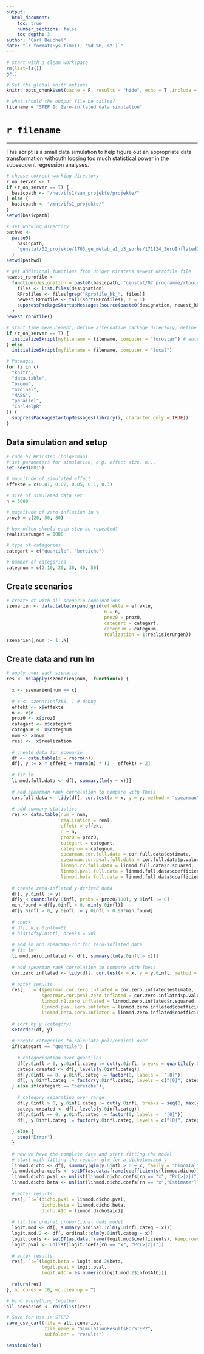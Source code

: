 ```yaml
---
output:
  html_document:
    toc: true
    number_sections: false
    toc_depth: 3
author: "Carl Beuchel"
date: "`r format(Sys.time(), '%d %B, %Y')`"
---
```


```r
# start with a clean workspace
rm(list=ls())
gc()

# Set the global knitr options
knitr::opts_chunk$set(cache = F, results = "hide", echo = T ,include = T)

# what should the output file be called?
filename = "STEP 1: Zero-inflated data simulation"
```

# `r filename`
***
This script is a small data simulation to help figure out an appropriate data transformation withouth loosing too much statistical power in the subsequent regression analyses.

```r
# choose correct working directory
r_on_server <- T
if (r_on_server == T) {
  basicpath <- "/net/ifs1/san_projekte/projekte/"
} else {
  basicpath <- "/mnt/ifs1_projekte/"
}
setwd(basicpath)

# set working directory
pathwd <-
  paste0(
    basicpath,
    "genstat/02_projekte/1703_ge_metab_a1_b3_sorbs/171124_ZeroInflatedDataSim"
  )
setwd(pathwd)

# get additional functions from Holger Kirstens newest RProfile file
newest_rprofile <-
  function(designation = paste0(basicpath, "genstat/07_programme/rtools/RProfile_hk/")) {
    files <- list.files(designation)
    RProfiles <- files[grep("Rprofile_hk_", files)]
    newest_RProfile <- tail(sort(RProfiles), n = 1)
    suppressPackageStartupMessages(source(paste0(designation, newest_RProfile)))
  }
newest_rprofile()

# start time measurement, define alternative package directory, define start codes for external start of the script
if (r_on_server == T) {
  initializeSkript(myfilename = filename, computer = "forostar") # enter which server you are on
} else
  initializeSkript(myfilename = filename, computer = "local")

# Packages
for (i in c(
  "knitr",
  "data.table",
  "broom",
  "ordinal",
  "MASS",
  "parallel",
  "CarlHelpR"
)) {
  suppressPackageStartupMessages(library(i, character.only = TRUE))
}
```

## Data simulation and setup

```r
# code by HKirsten (holgerman)
# set parameters for simulation, e.g. effect size, n...
set.seed(0815)

# magnitude of simulated effect  
effekte = c(0.01, 0.02, 0.05, 0.1, 0.3)

# size of simulated data set
n = 5000

# magnitude of zero-inflation in %
proz0 = c(20, 50, 80)

# how often should each step be repeated?
realisierungen = 1000

# type of categories
categart = c("quantile", "bereiche")

# number of categories
categnum = c(2:10, 20, 30, 40, 50)
```

## Create scenarios

```r
# create dt with all scenario combinations
szenarien <- data.table(expand.grid(effekte = effekte,
                                    n = n,
                                    proz0 = proz0,
                                    categart = categart,
                                    categnum = categnum,
                                    realization = 1:realisierungen))
szenarien[,num := 1:.N]
```

## Create data and run lm

```r
# apply over each szenario
res <- mclapply(szenarien$num,  function(x) {
  
  x <- szenarien[num == x]
  
  # x <- szenarien[268, ] # debug
  effekt <- x$effekte
  n <- x$n
  proz0 <- x$proz0
  categart <- x$categart
  categnum <- x$categnum
  num <- x$num 
  real <-  x$realization
  
  # create data for scenario
  df <- data.table(x = rnorm(n))
  df[, y := x * effekt + rnorm(n) * (1 - effekt) + 2]
  
  # fit lm
  linmod.full.data <- df[, summary(lm(y ~ x))]
  
  # add spearman rank correlation to compare with Theis
  cor.full.data <- tidy(df[, cor.test(x = x, y = y, method = "spearman")])
  
  # add summary statistics
  res <- data.table(num = num,
                    realization = real,
                    effekt = effekt,
                    n = n,
                    proz0 = proz0,
                    categart = categart,
                    categnum = categnum,
                    spearman.cor.full.data = cor.full.data$estimate,
                    spearman.cor.pval.full.data = cor.full.data$p.value,
                    linmod.r2.full.data = linmod.full.data$r.squared,
                    linmod.pval.full.data = linmod.full.data$coefficients["x","Pr(>|t|)"],
                    linmod.beta.full.data = linmod.full.data$coefficients["x","Estimate"])
  
  # create zero-inflated y-derived data
  df[, y.0infl := y]
  df[y < quantile(y.0infl, probs = proz0/100), y.0infl := 0]
  min.found = df[y.0infl > 0, min(y.0infl)]
  df[y.0infl > 0, y.0infl := y.0infl - 0.99*min.found]
  
  # check
  # df[,.N,y.0infl==0]
  # hist(df$y.0infl, breaks = 50)
  
  # add lm and spearman-cor for zero-inflated data
  # fit lm
  linmod.zero.inflated <- df[, summary(lm(y.0infl ~ x))]
  
  # add spearman rank correlation to compare with Theis
  cor.zero.inflated <- tidy(df[, cor.test(x = x, y = y.0infl, method = "spearman")])
  
  # enter results
  res[, `:=`(spearman.cor.zero.inflated = cor.zero.inflated$estimate,
             spearman.cor.pval.zero.inflated = cor.zero.inflated$p.value,
             linmod.r2.zero.inflated = linmod.zero.inflated$r.squared,
             linmod.pval.zero.inflated = linmod.zero.inflated$coefficients["x","Pr(>|t|)"],
             linmod.beta.zero.inflated = linmod.zero.inflated$coefficients["x","Estimate"])]
  
  # sort by y (category)
  setorder(df, y)
  
  # create categories to calculate polr/ordinal over
  if(categart == "quantile") {
    
    # categorisation over quantiles
    df[y.0infl > 0, y.0infl.categ := cut(y.0infl, breaks = quantile(y.0infl, probs = seq(0, 1, 1/categnum)), include.lowest = T)]
    categs.created <- df[, levels(y.0infl.categ)]
    df[y.0infl == 0, y.0infl.categ := factor(0, labels =  "[0]")]
    df[, y.0infl.categ := factor(y.0infl.categ, levels = c("[0]", categs.created))]
  } else if(categart == "bereiche"){
    
    # category separating over range
    df[y.0infl > 0, y.0infl.categ := cut(y.0infl, breaks = seq(0, max(y.0infl), length.out = categnum + 1), include.lowest = T)]
    categs.created <- df[, levels(y.0infl.categ)]
    df[y.0infl == 0, y.0infl.categ := factor(0, labels =  "[0]")]
    df[, y.0infl.categ := factor(y.0infl.categ, levels = c("[0]", categs.created))]
    
  } else {
    stop("Error")
  }
  
  # now we have the complete data and start fitting the model
  # start with fitting the regular glm for a dichotomized y
  linmod.dicho <- df[, summary(glm(y.0infl > 0 ~ x, family = "binomial"))]
  linmod.dicho.coefs <- setDT(as.data.frame(coefficients(linmod.dicho)), keep.rownames = T)
  linmod.dicho.pval <- unlist(linmod.dicho.coefs[rn == "x", "Pr(>|z|)"])
  linmod.dicho.beta <- unlist(linmod.dicho.coefs[rn == "x","Estimate"])
  
  # enter results
  res[, `:=`(dicho.pval = linmod.dicho.pval,
             dicho.beta = linmod.dicho.beta,
             dicho.AIC = linmod.dicho$aic)]
  
  # fit the ordinal proportional odds model
  logit.mod <- df[, summary(ordinal::clm(y.0infl.categ ~ x))]
  logit.mod.2 <- df[, ordinal::clm(y.0infl.categ ~ x)]
  logit.coefs <- setDT(as.data.frame(logit.mod$coefficients), keep.rownames = T)
  logit.pval <- unlist(logit.coefs[rn == "x", "Pr(>|z|)"])
  
  # enter results
  res[, `:=`(logit.beta = logit.mod.2$beta,
             logit.pval = logit.pval,
             logit.AIC = as.numeric(logit.mod.2$info$AIC))]
  
  return(res)
}, mc.cores = 10, mc.cleanup = T)

# bind everything together
all.scenarios <- rbindlist(res)

```

```r
# Save for use in STEP2
save_csv_carl(file = all.scenarios,
              file_name = "SimulationResultsForSTEP2",
              subfolder = "results")
```

```r
sessionInfo()
```            
